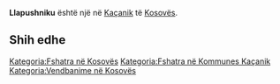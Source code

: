 {{Fshat në 
 | Emri                = Llapushniku
 | EmriAlt                = 
 | NAME_SHORT_FORM=      
 | NAME_GENERIC=      
 | NAME_SORT_NAME_RO=      LLAPUSHNIKU
 | FULL_NAME_RO = Llapushniku
 | FULL_NAME_ND_RO=Llapushniku
 | SORT_NAME_RG=LLAPUSHNIKU
 | FULL_NAME_RG=Llapushniku
 | FULL_NAME_ND_RG=Llapushniku
 | SRP_NAME_SHORT_FORM=      
 | SRP_NAME_GENERIC=      
 | SRP_NAME_SORT_NAME_RO=      
 | SRP_FULL_NAME_RO = 
 | SRP_FULL_NAME_ND_RO=
 | SRP_SORT_NAME_RG=
 | SRP_FULL_NAME_RG=
 | SRP_FULL_NAME_ND_RG=
 | Emri (Rasa dhanore) = 
 | Figura              = 
 | Shteti              = Kosovo
 | Komuna              = Kaçanik
 | Kodi postar         = 
 | Sipërfaqja          = 

 | Popullsia           = 

 | Regj. i popullsisë  = 
 | Dend. e popullsisë  = 
 | Faqja zyrtare       = 
 <!--- Koordinatat ----> 
 | Gjerësia            = 42.565556
 | Gjatësia            = 20.843889
 | Lartësia            = 
}}
'''Llapushniku''' është një [[]] në [[Kaçanik]] të [[Kosovës]].

<!-- == Gjeografia == -->
<!-- == Historia == -->
<!-- == Demografia == -->
== Shih edhe ==
{{Komuna Kaçanik}}
{{Kosovo-Administrata-Cung}}

[[Kategoria:Fshatra në Kosovës]]
[[Kategoria:Fshatra në Kommunes Kaçanik]]
[[Kategoria:Vendbanime në Kosovës]]